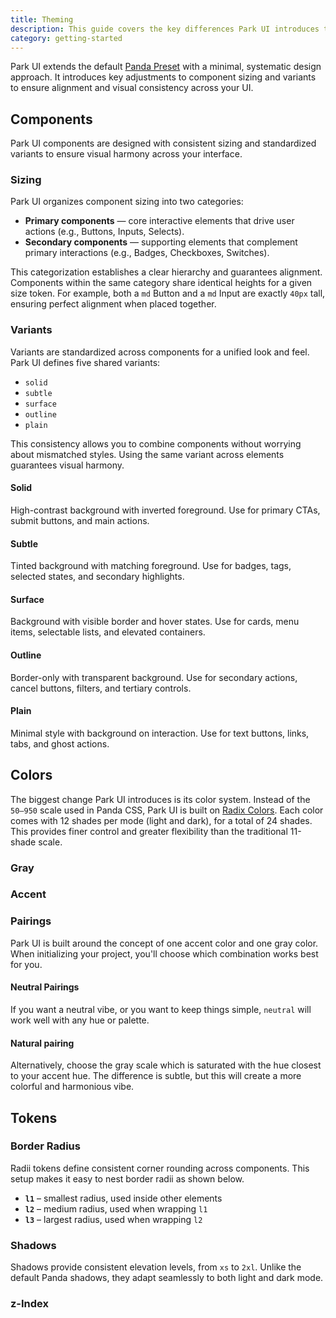 ```yaml
---
title: Theming
description: This guide covers the key differences Park UI introduces to theming.
category: getting-started
---
```


Park UI extends the default [Panda Preset](https://www.npmjs.com/package/@pandacss/preset-panda) with a minimal, systematic design approach. It introduces key adjustments to component sizing and variants to ensure alignment and visual consistency across your UI.

## Components

Park UI components are designed with consistent sizing and standardized variants to ensure visual harmony across your interface.

### Sizing

Park UI organizes component sizing into two categories:

* **Primary components** — core interactive elements that drive user actions (e.g., Buttons, Inputs, Selects).
* **Secondary components** — supporting elements that complement primary interactions (e.g., Badges, Checkboxes, Switches).

This categorization establishes a clear hierarchy and guarantees alignment. Components within the same category share identical heights for a given size token. For example, both a `md` Button and a `md` Input are exactly `40px` tall, ensuring perfect alignment when placed together.

<ComponentSizing />

### Variants

Variants are standardized across components for a unified look and feel. Park UI defines five shared variants:

* `solid`
* `subtle`
* `surface`
* `outline`
* `plain`

This consistency allows you to combine components without worrying about mismatched styles. Using the same variant across elements guarantees visual harmony.

#### Solid

High-contrast background with inverted foreground. Use for primary CTAs, submit buttons, and main actions.

<VariantPreview variant="solid" />

#### Subtle

Tinted background with matching foreground. Use for badges, tags, selected states, and secondary highlights.

<VariantPreview variant="subtle" />

#### Surface

Background with visible border and hover states. Use for cards, menu items, selectable lists, and elevated containers.

<VariantPreview variant="surface" />

#### Outline

Border-only with transparent background. Use for secondary actions, cancel buttons, filters, and tertiary controls.

<VariantPreview variant="outline" />

#### Plain

Minimal style with background on interaction. Use for text buttons, links, tabs, and ghost actions.

<VariantPreview variant="plain" />

## Colors

The biggest change Park UI introduces is its color system. Instead of the `50–950` scale used in Panda CSS, Park UI is built on [Radix Colors](https://www.radix-ui.com/colors). Each color comes with 12 shades per mode (light and dark), for a total of 24 shades. This provides finer control and greater flexibility than the traditional 11-shade scale.

### Gray

<ColorGrid type="gray" />

### Accent

<ColorGrid type="accent" />

### Pairings

Park UI is built around the concept of one accent color and one gray color. When initializing your project, you'll choose which combination works best for you.

#### Neutral Pairings

If you want a neutral vibe, or you want to keep things simple, `neutral` will work well with any hue or palette.

#### Natural pairing

Alternatively, choose the gray scale which is saturated with the hue closest to your accent hue. The difference is subtle, but this will create a more colorful and harmonious vibe.

<ColorPairings />

## Tokens

### Border Radius

Radii tokens define consistent corner rounding across components. This setup makes it easy to nest border radii as shown below.

* **`l1`** – smallest radius, used inside other elements
* **`l2`** – medium radius, used when wrapping `l1`
* **`l3`** – largest radius, used when wrapping `l2`

<BorderRadiusTokens />

### Shadows

Shadows provide consistent elevation levels, from `xs` to `2xl`. Unlike the default Panda shadows, they adapt seamlessly to both light and dark mode.

<ShadowTokens />

### z-Index
